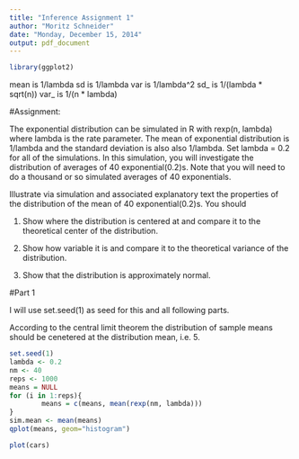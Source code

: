 ```yaml
---
title: "Inference Assignment 1"
author: "Moritz Schneider"
date: "Monday, December 15, 2014"
output: pdf_document
---
```


```r
library(ggplot2)
```


mean is 1/lambda
sd is 1/lambda
var is 1/lambda^2
sd_ is 1/(lambda * sqrt(n))
var_ is 1/(n * lambda)

#Assignment:

The exponential distribution can be simulated in R with rexp(n, lambda) where lambda is the rate parameter. The mean of exponential distribution is 1/lambda and the standard deviation is also also 1/lambda. Set lambda = 0.2 for all of the simulations. In this simulation, you will investigate the distribution of averages of 40 exponential(0.2)s. Note that you will need to do a thousand or so simulated averages of 40 exponentials.

Illustrate via simulation and associated explanatory text the properties of the distribution of the mean of 40 exponential(0.2)s.  You should

1. Show where the distribution is centered at and compare it to the theoretical center of the distribution.

2. Show how variable it is and compare it to the theoretical variance of the distribution.

3. Show that the distribution is approximately normal.

#Part 1 

I will use set.seed(1) as seed for this and all following parts.

According to the central limit theorem the distribution of sample means should be cenetered at the distribution mean, i.e. 5.

```r
set.seed(1)
lambda <- 0.2
nm <- 40
reps <- 1000
means = NULL
for (i in 1:reps){
        means = c(means, mean(rexp(nm, lambda)))
}
sim.mean <- mean(means)
qplot(means, geom="histogram")

```



```r
plot(cars)
```


